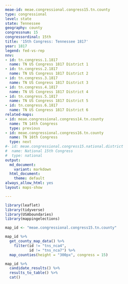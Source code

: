 ```yaml
---
meae-id: meae.congressional.congress15.tn.county
type: congressional
level: state
state: Tennessee
geography: county
congressnum: 15
congressordinal: 15th
title: '15th Congress: Tennessee 1817'
year: 1817
legend: fed-vs-rep
nnv:
- id: tn.congress.1.1817
  name: TN US Congress 1817 District 1
- id: tn.congress.2.1817
  name: TN US Congress 1817 District 2
- id: tn.congress.3.1817
  name: TN US Congress 1817 District 3
- id: tn.congress.4.1817
  name: TN US Congress 1817 District 4
- id: tn.congress.5.1817
  name: TN US Congress 1817 District 5
- id: tn.congress.6.1817
  name: TN US Congress 1817 District 6
related-maps:
- id: meae.congressional.congress14.tn.county
  name: TN 14th Congress
  type: previous
- id: meae.congressional.congress16.tn.county
  name: TN 16th Congress
  type: next
#- id: meae.congressional.congress15.national.district
#  name: National 15th Congress
#  type: national
output:
  md_document:
    variant: markdown
  html_document:
    theme: default
always_allow_html: yes
layout: maps-show

---
```


```r
library(leaflet)
library(tidyverse)
library(USAboundaries)
library(mappingelections)

map_id <- "meae.congressional.congress15.tn.county"
```

<div class="map">

```r
map_id %>%
  get_county_map_data() %>%
    filter(id != "tns_nca4",
           id != "tns_nca7") %>% 
  map_counties(height = "300px", congress = 15)
```

</div>

<div class="results-table">

```r
map_id %>%
  candidate_results() %>%
  results_to_table() %>%
  cat()
```

</div>
